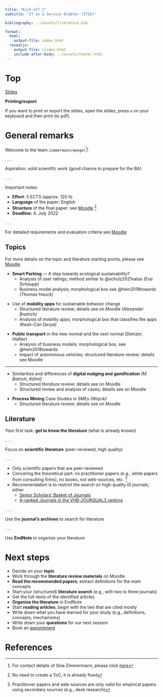 ```yaml
---
title: "Kick-off 🧐"
subtitle: "IT as a Service Enabler (ITSE)"

bibliography: ../assets/literature.bib

format: 
  html:
    output-file: index.html
  revealjs:
    output-file: slides.html 
    include-after-body: ../assets/footer.html    
---
```


# Top{visibility="hidden" .slide-link-hidden .unlisted}
[Slides](slides.html)

__Printing/export__

If you want to print or export the slides, open the slides, press `e` on your keyboard and then print (to pdf).

# General remarks

Welcome to the team `zimmermann/weeger`[^Z]!

[^Z]: For contact details of Sina Zimmermann, please click [here](https://www.hnu.de/sina-zimmermann)

. . .

Aspiration: solid scientific work (good chance to prepare for the BA)

. . .

Important notes:

:::{.incremental}
- __Effort__: 5 ECTS (approx. 120 h)
- __Language__ of the paper: English
- __Structure__ of the final paper: see [Moodle](https://elearning.hnu.de/mod/resource/view.php?id=518345) [^S]
- __Deadline:__ 4. July 2022
:::

[^S]: No need to create a ToC, it is already fixed

. . . 

For detailed requirements and evaluation criteria see [Moodle](https://elearning.hnu.de/mod/resource/view.php?id=518346)


## Topics

For more details on the topic and literature starting points, please see [Moodle](https://elearning.hnu.de/mod/resource/view.php?id=518344)

:::{.fragment .fade-in-then-semi-out}
- __Smart Parking__ — A step towards ecological sustainability?
  - Analysis of user ratings; method similar to @schulz2021value *(Eva Schaupp)*
  - Business model analysis; morphological box see @hein2018towards *(Thomas Hauck)*
:::
:::{.fragment .fade-in-then-semi-out}
- Use of __mobility apps__ for sustainable behavior change
  - Structured literature review; details see on Moodle *(Alexander Bratrich)*
  - Analysis of mobility apps; morphological box that classifies the apps *(Kaan-Can Derya)*
:::
:::{.fragment .fade-in-then-semi-out}
- __Public transport__ in the new normal and the next normal *(Deinzer, Haßler)*
  - Analysis of business models; morphological box, see @hein2018towards
  - Impact of automonous vehicles; structured literature review; details see Moodle
:::

---

:::{.fragment .fade-in-then-semi-out}
- Similarities and differences of __digital nudging and gamification__ *(M. Batrich, Kühnl)*
  - Structured literature review; details see on Moodle
  - Structured review and analysis of cases; details see on Moodle
:::
:::{.fragment .fade-in-then-semi-out}
- __Process Mining__ Case Studies in SMEs *(Wojcik)*
  - Structured literature review; details see on Moodle 
:::

## Literature

Your first task: __get to know the literature__ (what is already known)

. . .

Focus on __scientific literature__ (peer-reviewed, high quality)

. . .

:::{.incremental}
- Only scientific papers that are peer-reviewed
- Concering the theoretical part: no practitioner papers (e.g., white papers from consulting firms), no books, not web-sources, etc. [^1]
- Recommendation is to restrict the search on high-quality IS journals, either
	- [Senior Scholars' Basket of Journals](https://aisnet.org/page/SeniorScholarBasket)
	- [A-ranked Journals in the VHB-JOURQUAL3 ranking](https://vhbonline.org/fileadmin/user_upload/JQ3_WI.pdf)
:::

[^1]: Practitioner papers and web-sources are only valid for empirical papers using secondary sources (e.g., desk research)

. . .

Use the __journal's archives__ to search for literature

. . .

Use __EndNote__ to organize your literature

# Next steps

:::{.incremental}
- Decide on your __topic__
- Work through the __literature review materials__ on Moodle
- __Read the recommended papers__; extract definitions for the main concepts
- Start your (structured) __literature search__ (e.g., with two to three journals)
- Get the full-texts of the identified articles
- __Organize the literature__ in EndNote
- Start __reading articles__, begin with the two that are cited mostly
- Write down what you have learned for your study (e.g., definitions, concepts, mechanisms)
- Write down your __questions__ for our next session
- Book an [appointment](https://calendly.com/awe-hnu/ima-itse)
:::

# References
::: {#refs}
:::